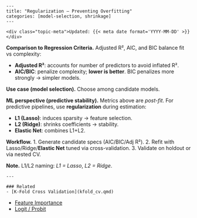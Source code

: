     ---
    title: "Regularization — Preventing Overfitting"
    categories: [model-selection, shrinkage]
    ---

    <div class="topic-meta">Updated: {{< meta date format='YYYY-MM-DD' >}}</div>


**Comparison to Regression Criteria.** Adjusted R², AIC, and BIC balance fit vs complexity:

- **Adjusted R²**: accounts for number of predictors to avoid inflated R².
- **AIC/BIC**: penalize complexity; **lower is better**. BIC penalizes more strongly → simpler models.

**Use case (model selection).** Choose among candidate models.

**ML perspective (predictive stability).** Metrics above are *post-fit*. For predictive pipelines, use **regularization** during estimation:

- **L1 (Lasso)**: induces sparsity → feature selection.
- **L2 (Ridge)**: shrinks coefficients → stability.
- **Elastic Net**: combines L1+L2.

**Workflow.**
1. Generate candidate specs (AIC/BIC/Adj R²).
2. Refit with Lasso/Ridge/**Elastic Net** tuned via cross-validation.
3. Validate on holdout or via nested CV.

**Note.** L1/L2 naming: *L1 = Lasso*, *L2 = Ridge*.


    ---

    ### Related
    - [K-Fold Cross Validation](kfold_cv.qmd)
- [Feature Importance](feature_importance.qmd)
- [Logit / Probit](logit_probit.qmd)
